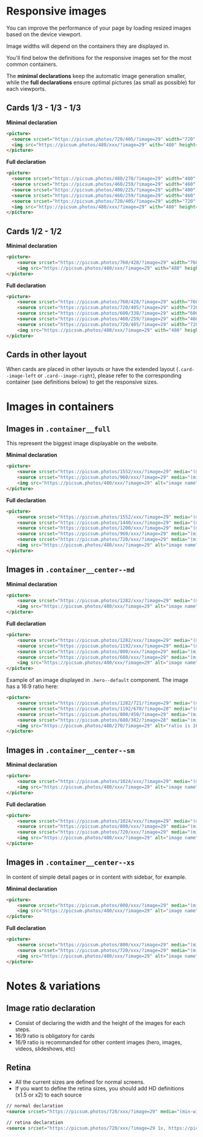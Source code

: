 
<Meta
  title="Layouts/Responsive Images"
/>

# Responsive images
You can improve the performance of your page by loading resized images based on the device viewport.

Image widths will depend on the containers they are displayed in.

You'll find below the definitions for the responsive images set for the most common containers.

The **minimal declarations** keep the automatic image generation smaller, while the **full declarations** ensure optimal pictures (as small as possible) for each viewports.

## Cards 1/3 - 1/3 - 1/3

**Minimal declaration**
```html
<picture>
  <source srcset="https://picsum.photos/720/405/?image=29" width="720" height="405" media="(min-width: 480px)">
  <img src="https://picsum.photos/480/xxx/?image=29" with="480" height="248" alt="image name">
</picture>
```

**Full declaration**
```html
<picture>
  <source srcset="https://picsum.photos/480/270/?image=29" width="480" height="270" media="(min-width: 1544px)">
  <source srcset="https://picsum.photos/460/259/?image=29" width="460" height="259" media="(min-width: 1280px)">
  <source srcset="https://picsum.photos/400/225/?image=29" width="400" height="225" media="(min-width: 1024px)">
  <source srcset="https://picsum.photos/460/259/?image=29" width="460" height="259" media="(min-width: 768px)">
  <source srcset="https://picsum.photos/720/405/?image=29" width="720" height="405" media="(min-width: 480px)">
  <img src="https://picsum.photos/480/xxx/?image=29" with="480" height="248" alt="image name">
</picture>
```




## Cards 1/2  - 1/2

**Minimal declaration**
```html
<picture>
    <source srcset="https://picsum.photos/760/428/?image=29" width="760" height="428" media="(min-width: 480px)">
    <img src="https://picsum.photos/480/xxx/?image=29" with="480" height="248" alt="image name">
</picture>
```

**Full declaration**
```html
<picture>
    <source srcset="https://picsum.photos/760/428/?image=29" width="760" height="428" media="(min-width: 1544px)">
    <source srcset="https://picsum.photos/720/405/?image=29" width="720" height="405" media="(min-width: 1280px)">
    <source srcset="https://picsum.photos/600/338/?image=29" width="600" height="338" media="(min-width: 1024px)">
    <source srcset="https://picsum.photos/460/259/?image=29" width="460" height="259" media="(min-width: 768px)">
    <source srcset="https://picsum.photos/720/405/?image=29" width="720" height="405" media="(min-width: 480px)">
    <img src="https://picsum.photos/480/xxx/?image=29" with="480" height="248" alt="image name">
</picture>
```




## Cards in other layout
When cards are placed in other layouts or have the extended layout (`.card--image-left` or `.card--image-right`), please refer to the corresponding container (see definitions below) to get the responsive sizes.


# Images in containers

## Images in `.container__full`

This represent the biggest image displayable on the website.

**Minimal declaration**
```html
<picture>
    <source srcset="https://picsum.photos/1552/xxx/?image=29" media="(min-width: 1024px)">
    <source srcset="https://picsum.photos/960/xxx/?image=29" media="(min-width: 480px)">
    <img src="https://picsum.photos/480/xxx/?image=29" alt="image name">
</picture>
```

**Full declaration**
```html
<picture>
    <source srcset="https://picsum.photos/1552/xxx/?image=29" media="(min-width: 1544px)">
    <source srcset="https://picsum.photos/1440/xxx/?image=29" media="(min-width: 1280px)">
    <source srcset="https://picsum.photos/1200/xxx/?image=29" media="(min-width: 1024px)">
    <source srcset="https://picsum.photos/960/xxx/?image=29" media="(min-width: 768px)">
    <source srcset="https://picsum.photos/720/xxx/?image=29" media="(min-width: 480px)">
    <img src="https://picsum.photos/480/xxx/?image=29" alt="image name">
</picture>
```




## Images in `.container__center--md`


**Minimal declaration**
```html
<picture>
    <source srcset="https://picsum.photos/1282/xxx/?image=29" media="(min-width: 480px)">
    <img src="https://picsum.photos/480/xxx/?image=29" alt="image name">
</picture>
```

**Full declaration**
```html
<picture>
    <source srcset="https://picsum.photos/1282/xxx/?image=29" media="(min-width: 1800px)">
    <source srcset="https://picsum.photos/1192/xxx/?image=29" media="(min-width: 1024px)">
    <source srcset="https://picsum.photos/800/xxx/?image=29" media="(min-width: 768px)">
    <source srcset="https://picsum.photos/680/xxx/?image=29" media="(min-width: 480px)">
    <img src="https://picsum.photos/480/xxx/?image=29" alt="image name">
</picture>
```

Example of an image displayed in `.hero--default` component. The image has a 16:9 ratio here:

```html
<picture>
    <source srcset="https://picsum.photos/1282/721/?image=29" media="(min-width: 1800px)">
    <source srcset="https://picsum.photos/1192/670/?image=28" media="(min-width: 1024px)">
    <source srcset="https://picsum.photos/800/450/?image=29" media="(min-width: 768px)">
    <source srcset="https://picsum.photos/680/382/?image=28" media="(min-width: 480px)">
    <img src="https://picsum.photos/480/270/?image=29" alt="ratio is 16/9">
</picture>
```




## Images in `.container__center--sm`

**Minimal declaration**
```html
<picture>
    <source srcset="https://picsum.photos/1024/xxx/?image=29" media="(min-width: 480px)">
    <img src="https://picsum.photos/480/xxx/?image=29" alt="image name">
</picture>
```

**Full declaration**
```html
<picture>
    <source srcset="https://picsum.photos/1024/xxx/?image=29" media="(min-width: 1024px)">
    <source srcset="https://picsum.photos/800/xxx/?image=29" media="(min-width: 768px)">
    <source srcset="https://picsum.photos/720/xxx/?image=29" media="(min-width: 480px)">
    <img src="https://picsum.photos/480/xxx/?image=29" alt="image name">
</picture>
```





## Images in `.container__center--xs`

In content of simple detail pages or in content with sidebar, for example.

**Minimal declaration**
```html
<picture>
    <source srcset="https://picsum.photos/800/xxx/?image=29" media="(min-width: 480px)">
    <img src="https://picsum.photos/480/xxx/?image=29" alt="image name">
</picture>
```

**Full declaration**
```html
<picture>
    <source srcset="https://picsum.photos/800/xxx/?image=29" media="(min-width: 768px)">
    <source srcset="https://picsum.photos/720/xxx/?image=29" media="(min-width: 480px)">
    <img src="https://picsum.photos/480/xxx/?image=29" alt="image name">
</picture>
```




# Notes & variations

## Image ratio declaration
- Consist of declaring the width and the height of the images for each steps.
- 16/9 ratio is obligatory for cards
- 16/9 ratio is recommanded for other content images (hero, images, videos, slideshows, etc)

## Retina
- All the current sizes are defined for normal screens.
- If you want to define the retina sizes, you should add HD definitions (x1.5 or x2) to each source

```html
// normal declaration
<source srcset="https://picsum.photos/720/xxx/?image=29" media="(min-width: 480px)">

// retina declaration
<source srcset="https://picsum.photos/720/xxx/?image=29 1x, https://picsum.photos/1440/xxx/?image=29 2x" media="(min-width: 480px)">
```
